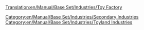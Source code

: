 [[Translation:en/Manual/Base Set/Industries/Toy Factory]]
{{en/Manual/Base Set/Industries/Industries|image=en/Manual/Base Set/Industries/ToyFactory.png
|name=Toy Factory
|climates=[[en/Manual/Climates]]
|accepts=[[en/Manual/Base Set/Cargos/Plastic]], [[en/Manual/Base Set/Cargos/Batteries]]
|produces=[[en/Manual/Base Set/Cargos/Toys]]
|notes=Not present in other [[en/Manual/Climates]].
}}
[[Category:en/Manual/Base Set/Industries/Secondary Industries]]
[[Category:en/Manual/Base Set/Industries/Toyland Industries]]

{{en/Stub}}